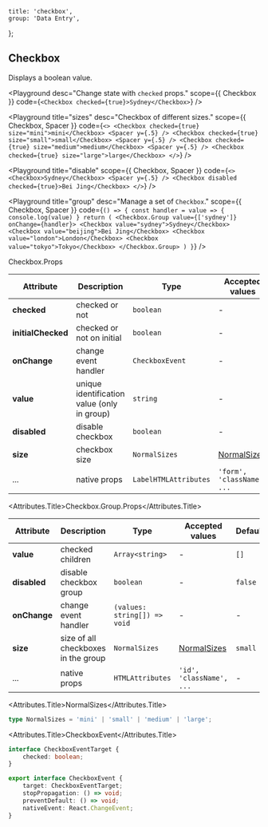 
	title: 'checkbox',
	group: 'Data Entry',
};

## Checkbox

Displays a boolean value.

<Playground
	desc="Change state with `checked` props."
	scope={{ Checkbox }}
	code={`
  <Checkbox checked={true}>Sydney</Checkbox>
`}
/>

<Playground
	title="sizes"
	desc="Checkbox of different sizes."
	scope={{ Checkbox, Spacer }}
	code={`
<>
  <Checkbox checked={true} size="mini">mini</Checkbox>
  <Spacer y={.5} />
  <Checkbox checked={true} size="small">small</Checkbox>
  <Spacer y={.5} />
  <Checkbox checked={true} size="medium">medium</Checkbox>
  <Spacer y={.5} />
  <Checkbox checked={true} size="large">large</Checkbox>
</>
`}
/>

<Playground
	title="disable"
	scope={{ Checkbox, Spacer }}
	code={`
<>
  <Checkbox>Sydney</Checkbox>
  <Spacer y={.5} />
  <Checkbox disabled checked={true}>Bei Jing</Checkbox>
</>
`}
/>

<Playground
	title="group"
	desc="Manage a set of `Checkbox`."
	scope={{ Checkbox, Spacer }}
	code={`
() => {
  const handler = value => {
    console.log(value)
  }
  return (
    <Checkbox.Group value={['sydney']} onChange={handler}>
      <Checkbox value="sydney">Sydney</Checkbox>
      <Checkbox value="beijing">Bei Jing</Checkbox>
      <Checkbox value="london">London</Checkbox>
      <Checkbox value="tokyo">Tokyo</Checkbox>
    </Checkbox.Group>
  )
}
`}
/>

<Attributes edit="/pages/en-us/components/checkbox.mdx">
<Attributes.Title>Checkbox.Props</Attributes.Title>

| Attribute          | Description                                 | Type                  | Accepted values             | Default |
| ------------------ | ------------------------------------------- | --------------------- | --------------------------- | ------- |
| **checked**        | checked or not                              | `boolean`             | -                           | -       |
| **initialChecked** | checked or not on initial                   | `boolean`             | -                           | `false` |
| **onChange**       | change event handler                        | `CheckboxEvent`       | -                           | -       |
| **value**          | unique identification value (only in group) | `string`              | -                           | -       |
| **disabled**       | disable checkbox                            | `boolean`             | -                           | `false` |
| **size**           | checkbox size                               | `NormalSizes`         | [NormalSizes](#normalsizes) | `small` |
| ...                | native props                                | `LabelHTMLAttributes` | `'form', 'className', ...`  | -       |

<Attributes.Title>Checkbox.Group.Props</Attributes.Title>

| Attribute    | Description                         | Type                         | Accepted values             | Default |
| ------------ | ----------------------------------- | ---------------------------- | --------------------------- | ------- |
| **value**    | checked children                    | `Array<string>`              | -                           | `[]`    |
| **disabled** | disable checkbox group              | `boolean`                    | -                           | `false` |
| **onChange** | change event handler                | `(values: string[]) => void` | -                           | -       |
| **size**     | size of all checkboxes in the group | `NormalSizes`                | [NormalSizes](#normalsizes) | `small` |
| ...          | native props                        | `HTMLAttributes`             | `'id', 'className', ...`    | -       |

<Attributes.Title>NormalSizes</Attributes.Title>

```ts
type NormalSizes = 'mini' | 'small' | 'medium' | 'large';
```

<Attributes.Title>CheckboxEvent</Attributes.Title>

```ts
interface CheckboxEventTarget {
	checked: boolean;
}

export interface CheckboxEvent {
	target: CheckboxEventTarget;
	stopPropagation: () => void;
	preventDefault: () => void;
	nativeEvent: React.ChangeEvent;
}
```

</Attributes>

